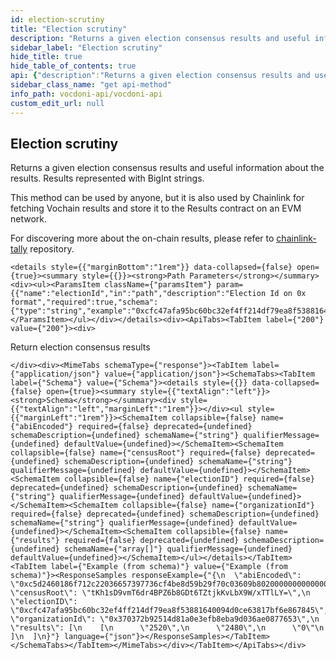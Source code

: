 ```yaml
---
id: election-scrutiny
title: "Election scrutiny"
description: "Returns a given election consensus results and useful information about the results. Results represented with"
sidebar_label: "Election scrutiny"
hide_title: true
hide_table_of_contents: true
api: {"description":"Returns a given election consensus results and useful information about the results. Results represented with\nBigInt strings.\n\n\nThis method can be used by anyone, but it is also used by Chainlink for fetching Vochain results and store it\nto the Results contract on an EVM network.\n\n\nFor discovering more about the on-chain results, please refer to\n[chainlink-tally](https://github.com/vocdoni/chainlink-tally#chainlink-tally) repository.","operationId":"electionScrutiny","tags":["Elections"],"parameters":[{"name":"electionId","in":"path","description":"Election Id on 0x format","required":true,"schema":{"type":"string","example":"0xcfc47afa95bc60bc32ef4ff214df79ea8f53881640094d0ce63817bf6e867845"}}],"responses":{"200":{"description":"Return election consensus results","content":{"application/json":{"schema":{"type":"object","properties":{"abiEncoded":{"type":"string","example":"0xc5d2460186f712c22036657397736cf4be8d59b29f70c03609b802000000000000000000000000000000000012c220366573977..."},"censusRoot":{"type":"string","example":"tKh1sD9vmT6dr4BPZ6b8GDt6TZtjkKvLbX9W/xTTlLY="},"electionID":{"type":"string","example":"0xcfc47afa95bc60bc32ef4ff214df79ea8f53881640094d0ce63817bf6e867845"},"organizationId":{"type":"string","example":"0x370372b92514d81a0e3efb8eba9d036ae0877653"},"results":{"type":"array","items":{"type":"array","items":{"type":"string"},"example":["2520","2480","0"]}}}}}}}},"method":"get","path":"/elections/{electionId}/scrutiny","servers":[{"url":"https://api-dev.vocdoni.net/v2/"}],"securitySchemes":{"bearerAuth":{"type":"http","scheme":"bearer"}},"info":{"version":"2.0.0","title":"Vocdoni API","description":"The Vocdoni API is a REST API that substitutes the previous RPCs in order to make it easier for  developers/integrators to build on top of the voting protocol. This API facilitates creating votings using Vocdoni,  without the hassle of learning a complex blockchain platform, allowing to perform all the features that enable the  voting protocol such as creating an account, entity, voting process, census & vote, abstracting as much as possible  the complexity and offering simple and straightforward methods to perform those actions. \nYou can review the API endpoints documentation in this section, the main entities are:\n- [**Chain**](chain): The Vocdoni blockchain is named Vochain. It is a Byzantine fault-tolerant network based on Tendermint that  executes the Vocdoni Protocol logic represented as a state machine. Its main purpose is to register votes in a  decentralized and verifiable format. In those endpoints, you can consult the state of the chain, transactions costs,  list organizations and get more Vochain info.\n- [**Accounts**](accounts): Identified by an Ethereum like address. An account can create and manage elections, transfer tokens,  give power to other accounts on his behalf (delegates) and manage its metadata.\n- [**Elections**](elections): Is a rule-set of options and requirements for creating a process in which people vote a series of  options. To know more about the params of an election and its lifecycle go [here](../get-started/intro#23-elections).  In this section you will find all information related to an election as its information, election keys, submitted  votes & how to create a new election.\n- [**Censuses**](censuses): The census is a key component of any voting process. It specifies the set of users (identified by a  public key or address) eligible for participating in an election. To understand more about the Censuses you can  check [here](../get-started/intro#21-the-census). Here you will be able to get censuses information like the Merkle  root, total weight & size, import/export the censuses and create new ones.\n- [**Votes**](votes): All the information related to the vote issued by a participant in a vote, you can check the validity of  the vote, consult your information and send a vote."},"postman":{"name":"Election scrutiny","description":{"content":"Returns a given election consensus results and useful information about the results. Results represented with\nBigInt strings.\n\n\nThis method can be used by anyone, but it is also used by Chainlink for fetching Vochain results and store it\nto the Results contract on an EVM network.\n\n\nFor discovering more about the on-chain results, please refer to\n[chainlink-tally](https://github.com/vocdoni/chainlink-tally#chainlink-tally) repository.","type":"text/plain"},"url":{"path":["elections",":electionId","scrutiny"],"host":["{{baseUrl}}"],"query":[],"variable":[{"disabled":false,"description":{"content":"(Required) Election Id on 0x format","type":"text/plain"},"type":"any","value":"","key":"electionId"}]},"header":[{"key":"Accept","value":"application/json"}],"method":"GET"}}
sidebar_class_name: "get api-method"
info_path: vocdoni-api/vocdoni-api
custom_edit_url: null
---
```



## Election scrutiny



Returns a given election consensus results and useful information about the results. Results represented with
BigInt strings.


This method can be used by anyone, but it is also used by Chainlink for fetching Vochain results and store it
to the Results contract on an EVM network.


For discovering more about the on-chain results, please refer to
[chainlink-tally](https://github.com/vocdoni/chainlink-tally#chainlink-tally) repository.

````mdx-code-block
<details style={{"marginBottom":"1rem"}} data-collapsed={false} open={true}><summary style={{}}><strong>Path Parameters</strong></summary><div><ul><ParamsItem className={"paramsItem"} param={{"name":"electionId","in":"path","description":"Election Id on 0x format","required":true,"schema":{"type":"string","example":"0xcfc47afa95bc60bc32ef4ff214df79ea8f53881640094d0ce63817bf6e867845"}}}></ParamsItem></ul></div></details><div><ApiTabs><TabItem label={"200"} value={"200"}><div>
````

Return election consensus results

````mdx-code-block
</div><div><MimeTabs schemaType={"response"}><TabItem label={"application/json"} value={"application/json"}><SchemaTabs><TabItem label={"Schema"} value={"Schema"}><details style={{}} data-collapsed={false} open={true}><summary style={{"textAlign":"left"}}><strong>Schema</strong></summary><div style={{"textAlign":"left","marginLeft":"1rem"}}></div><ul style={{"marginLeft":"1rem"}}><SchemaItem collapsible={false} name={"abiEncoded"} required={false} deprecated={undefined} schemaDescription={undefined} schemaName={"string"} qualifierMessage={undefined} defaultValue={undefined}></SchemaItem><SchemaItem collapsible={false} name={"censusRoot"} required={false} deprecated={undefined} schemaDescription={undefined} schemaName={"string"} qualifierMessage={undefined} defaultValue={undefined}></SchemaItem><SchemaItem collapsible={false} name={"electionID"} required={false} deprecated={undefined} schemaDescription={undefined} schemaName={"string"} qualifierMessage={undefined} defaultValue={undefined}></SchemaItem><SchemaItem collapsible={false} name={"organizationId"} required={false} deprecated={undefined} schemaDescription={undefined} schemaName={"string"} qualifierMessage={undefined} defaultValue={undefined}></SchemaItem><SchemaItem collapsible={false} name={"results"} required={false} deprecated={undefined} schemaDescription={undefined} schemaName={"array[]"} qualifierMessage={undefined} defaultValue={undefined}></SchemaItem></ul></details></TabItem><TabItem label={"Example (from schema)"} value={"Example (from schema)"}><ResponseSamples responseExample={"{\n  \"abiEncoded\": \"0xc5d2460186f712c22036657397736cf4be8d59b29f70c03609b802000000000000000000000000000000000012c220366573977...\",\n  \"censusRoot\": \"tKh1sD9vmT6dr4BPZ6b8GDt6TZtjkKvLbX9W/xTTlLY=\",\n  \"electionID\": \"0xcfc47afa95bc60bc32ef4ff214df79ea8f53881640094d0ce63817bf6e867845\",\n  \"organizationId\": \"0x370372b92514d81a0e3efb8eba9d036ae0877653\",\n  \"results\": [\n    [\n      \"2520\",\n      \"2480\",\n      \"0\"\n    ]\n  ]\n}"} language={"json"}></ResponseSamples></TabItem></SchemaTabs></TabItem></MimeTabs></div></TabItem></ApiTabs></div>
````
      